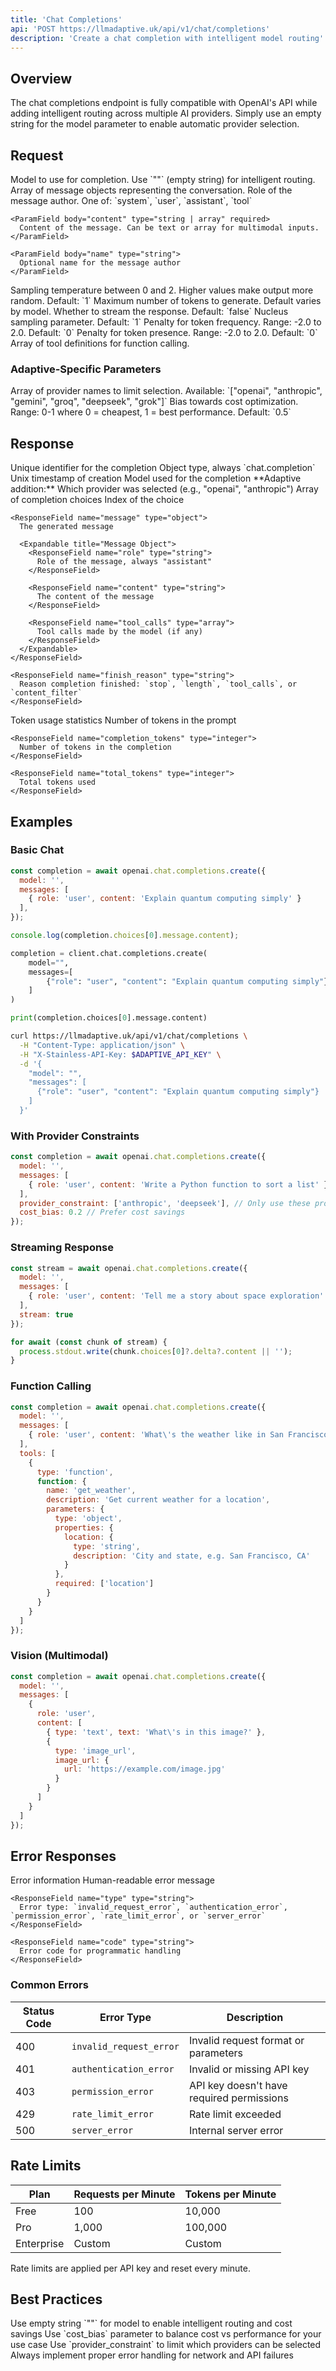 ```yaml
---
title: 'Chat Completions'
api: 'POST https://llmadaptive.uk/api/v1/chat/completions'
description: 'Create a chat completion with intelligent model routing'
---
```


## Overview

The chat completions endpoint is fully compatible with OpenAI's API while adding intelligent routing across multiple AI providers. Simply use an empty string for the model parameter to enable automatic provider selection.

## Request

<ParamField body="model" type="string" required>
  Model to use for completion. Use `""` (empty string) for intelligent routing.
</ParamField>

<ParamField body="messages" type="array" required>
  Array of message objects representing the conversation.
  
  <Expandable title="Message Object">
    <ParamField body="role" type="string" required>
      Role of the message author. One of: `system`, `user`, `assistant`, `tool`
    </ParamField>
    
    <ParamField body="content" type="string | array" required>
      Content of the message. Can be text or array for multimodal inputs.
    </ParamField>
    
    <ParamField body="name" type="string">
      Optional name for the message author
    </ParamField>
  </Expandable>
</ParamField>

<ParamField body="temperature" type="number">
  Sampling temperature between 0 and 2. Higher values make output more random.
  Default: `1`
</ParamField>

<ParamField body="max_tokens" type="integer">
  Maximum number of tokens to generate. Default varies by model.
</ParamField>

<ParamField body="stream" type="boolean">
  Whether to stream the response. Default: `false`
</ParamField>

<ParamField body="top_p" type="number">
  Nucleus sampling parameter. Default: `1`
</ParamField>

<ParamField body="frequency_penalty" type="number">
  Penalty for token frequency. Range: -2.0 to 2.0. Default: `0`
</ParamField>

<ParamField body="presence_penalty" type="number">
  Penalty for token presence. Range: -2.0 to 2.0. Default: `0`
</ParamField>

<ParamField body="tools" type="array">
  Array of tool definitions for function calling.
</ParamField>

### Adaptive-Specific Parameters

<ParamField body="provider_constraint" type="array">
  Array of provider names to limit selection. Available: `["openai", "anthropic", "gemini", "groq", "deepseek", "grok"]`
</ParamField>

<ParamField body="cost_bias" type="number">
  Bias towards cost optimization. Range: 0-1 where 0 = cheapest, 1 = best performance. Default: `0.5`
</ParamField>

## Response

<ResponseField name="id" type="string">
  Unique identifier for the completion
</ResponseField>

<ResponseField name="object" type="string">
  Object type, always `chat.completion`
</ResponseField>

<ResponseField name="created" type="integer">
  Unix timestamp of creation
</ResponseField>

<ResponseField name="model" type="string">
  Model used for the completion
</ResponseField>

<ResponseField name="provider" type="string">
  **Adaptive addition:** Which provider was selected (e.g., "openai", "anthropic")
</ResponseField>

<ResponseField name="choices" type="array">
  Array of completion choices
  
  <Expandable title="Choice Object">
    <ResponseField name="index" type="integer">
      Index of the choice
    </ResponseField>
    
    <ResponseField name="message" type="object">
      The generated message
      
      <Expandable title="Message Object">
        <ResponseField name="role" type="string">
          Role of the message, always "assistant"
        </ResponseField>
        
        <ResponseField name="content" type="string">
          The content of the message
        </ResponseField>
        
        <ResponseField name="tool_calls" type="array">
          Tool calls made by the model (if any)
        </ResponseField>
      </Expandable>
    </ResponseField>
    
    <ResponseField name="finish_reason" type="string">
      Reason completion finished: `stop`, `length`, `tool_calls`, or `content_filter`
    </ResponseField>
  </Expandable>
</ResponseField>

<ResponseField name="usage" type="object">
  Token usage statistics
  
  <Expandable title="Usage Object">
    <ResponseField name="prompt_tokens" type="integer">
      Number of tokens in the prompt
    </ResponseField>
    
    <ResponseField name="completion_tokens" type="integer">
      Number of tokens in the completion
    </ResponseField>
    
    <ResponseField name="total_tokens" type="integer">
      Total tokens used
    </ResponseField>
  </Expandable>
</ResponseField>

## Examples

### Basic Chat

<CodeGroup>

```javascript JavaScript
const completion = await openai.chat.completions.create({
  model: '',
  messages: [
    { role: 'user', content: 'Explain quantum computing simply' }
  ],
});

console.log(completion.choices[0].message.content);
```

```python Python
completion = client.chat.completions.create(
    model="",
    messages=[
        {"role": "user", "content": "Explain quantum computing simply"}
    ]
)

print(completion.choices[0].message.content)
```

```bash cURL
curl https://llmadaptive.uk/api/v1/chat/completions \
  -H "Content-Type: application/json" \
  -H "X-Stainless-API-Key: $ADAPTIVE_API_KEY" \
  -d '{
    "model": "",
    "messages": [
      {"role": "user", "content": "Explain quantum computing simply"}
    ]
  }'
```

</CodeGroup>

### With Provider Constraints

```javascript
const completion = await openai.chat.completions.create({
  model: '',
  messages: [
    { role: 'user', content: 'Write a Python function to sort a list' }
  ],
  provider_constraint: ['anthropic', 'deepseek'], // Only use these providers
  cost_bias: 0.2 // Prefer cost savings
});
```

### Streaming Response

```javascript
const stream = await openai.chat.completions.create({
  model: '',
  messages: [
    { role: 'user', content: 'Tell me a story about space exploration' }
  ],
  stream: true
});

for await (const chunk of stream) {
  process.stdout.write(chunk.choices[0]?.delta?.content || '');
}
```

### Function Calling

```javascript
const completion = await openai.chat.completions.create({
  model: '',
  messages: [
    { role: 'user', content: 'What\'s the weather like in San Francisco?' }
  ],
  tools: [
    {
      type: 'function',
      function: {
        name: 'get_weather',
        description: 'Get current weather for a location',
        parameters: {
          type: 'object',
          properties: {
            location: {
              type: 'string',
              description: 'City and state, e.g. San Francisco, CA'
            }
          },
          required: ['location']
        }
      }
    }
  ]
});
```

### Vision (Multimodal)

```javascript
const completion = await openai.chat.completions.create({
  model: '',
  messages: [
    {
      role: 'user',
      content: [
        { type: 'text', text: 'What\'s in this image?' },
        {
          type: 'image_url',
          image_url: {
            url: 'https://example.com/image.jpg'
          }
        }
      ]
    }
  ]
});
```

## Error Responses

<ResponseField name="error" type="object">
  Error information
  
  <Expandable title="Error Object">
    <ResponseField name="message" type="string">
      Human-readable error message
    </ResponseField>
    
    <ResponseField name="type" type="string">
      Error type: `invalid_request_error`, `authentication_error`, `permission_error`, `rate_limit_error`, or `server_error`
    </ResponseField>
    
    <ResponseField name="code" type="string">
      Error code for programmatic handling
    </ResponseField>
  </Expandable>
</ResponseField>

### Common Errors

| Status Code | Error Type | Description |
|-------------|------------|-------------|
| 400 | `invalid_request_error` | Invalid request format or parameters |
| 401 | `authentication_error` | Invalid or missing API key |
| 403 | `permission_error` | API key doesn't have required permissions |
| 429 | `rate_limit_error` | Rate limit exceeded |
| 500 | `server_error` | Internal server error |

## Rate Limits

| Plan | Requests per Minute | Tokens per Minute |
|------|-------------------|-------------------|
| Free | 100 | 10,000 |
| Pro | 1,000 | 100,000 |
| Enterprise | Custom | Custom |

Rate limits are applied per API key and reset every minute.

## Best Practices

<CardGroup cols={2}>
  <Card title="Model Selection" icon="brain">
    Use empty string `""` for model to enable intelligent routing and cost savings
  </Card>
  <Card title="Cost Control" icon="dollar-sign">
    Use `cost_bias` parameter to balance cost vs performance for your use case
  </Card>
  <Card title="Provider Limits" icon="filter">
    Use `provider_constraint` to limit which providers can be selected
  </Card>
  <Card title="Error Handling" icon="shield-check">
    Always implement proper error handling for network and API failures
  </Card>
</CardGroup>